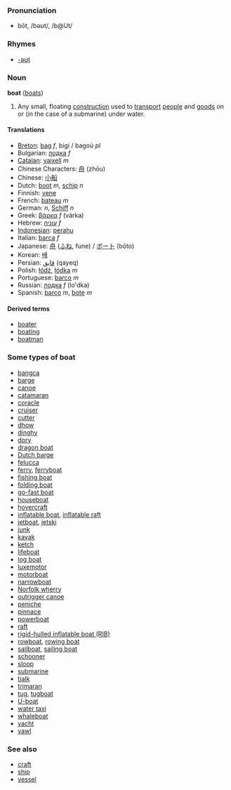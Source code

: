 ===Pronunciation===
*bōt, /bəʊt/, /b@Ut/

===Rhymes===
*[[Rhymes:English:-əʊt|-əʊt]]

=== Noun ===
'''boat''' ([[boats]])

#Any small, floating [[construction]] used to [[transport]] [[people]] and [[goods]] on or (in the case of a submarine) under water.

==== Translations ====
*[[Breton]]: [[bag#Breton|bag]] ''f'', bigi / bagoù ''pl''
*Bulgarian: [[лодка]] ''f''
*[[Catalan]]: [[vaixell]] ''m''
*Chinese Characters: [[舟]] (zhōu)
*Chinese: [[小船]]
*Dutch: [[boot#Dutch|boot]] ''m'', [[schip]] ''n''
*Finnish: [[vene]]
*French: [[bateau]] ''m''<!--this does not take a circumflex-->
*German: [[Boot#German|]] ''n'', [[Schiff]] ''n''
*Greek: [[βάρκα]] ''f'' (v&aacute;rka)
*Hebrew: [[עוניה]] ''f''
*[[Indonesian]]: [[perahu]]
*Italian: [[barca]] ''f''
*Japanese: [[舟]] ([[ふね]], fune) / [[ボート]] (bōto)
*Korean: [[배]]
*Persian: [[قایق]] (qayeq)
*Polish: [[łódź]], [[łódka]] ''m''
*Portuguese: [[barco#Portuguese|barco]] ''m''
*Russian: [[лодка]] ''f'' (lo'dka)
*Spanish: [[barco#Spanish|barco]] ''m'', [[bote]] ''m''

====Derived terms====
*[[boater]]
*[[boating]]<!--noun and adjective-->
*[[boatman]]

===Some types of boat===
*[[bangca]]
*[[barge]]
*[[canoe]]
*[[catamaran]]
*[[coracle]]
*[[cruiser]]
*[[cutter]]
*[[dhow]]
*[[dinghy]]
*[[dory]]
*[[dragon boat]]
*[[Dutch barge]]
*[[felucca]]
*[[ferry]], [[ferryboat]]
*[[fishing boat]]
*[[folding boat]]
*[[go-fast boat]]
*[[houseboat]]
*[[hovercraft]]
*[[inflatable boat]], [[inflatable raft]]
*[[jetboat]], [[jetski]]
*[[junk]]
*[[kayak]]
*[[ketch]]
*[[lifeboat]]
*[[log boat]]
*[[luxemotor]]
*[[motorboat]]
*[[narrowboat]]
*[[Norfolk wherry]]
*[[outrigger canoe]]
*[[peniche]]
*[[pinnace]]
*[[powerboat]]
*[[raft]]
*[[rigid-hulled inflatable boat (RIB)]]
*[[rowboat]], [[rowing boat]]
*[[sailboat]], [[sailing boat]]
*[[schooner]]
*[[sloop]]
*[[submarine]]
*[[tjalk]]
*[[trimaran]]
*[[tug]], [[tugboat]]
*[[U-boat]]
*[[water taxi]]
*[[whaleboat]]
*[[yacht]]
*[[yawl]]

===See also===
*[[craft]]
*[[ship]]<!-- is this ever a synonym? -->
*[[vessel]]